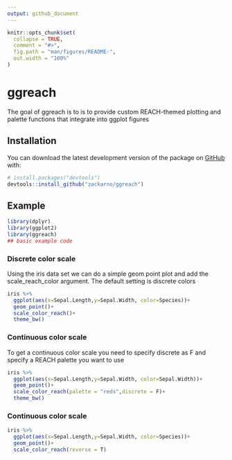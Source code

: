 ```yaml
---
output: github_document
---
```


<!-- README.md is generated from README.Rmd. Please edit that file -->

```r
knitr::opts_chunk$set(
  collapse = TRUE,
  comment = "#>",
  fig.path = "man/figures/README-",
  out.width = "100%"
)
```

# ggreach

<!-- badges: start -->
<!-- badges: end -->

The goal of ggreach is to is to provide custom REACH-themed plotting and palette functions that integrate into ggplot figures

## Installation



You can download the latest development version of the package on [GitHub](https://github.com/) with:

``` r
# install.packages("devtools")
devtools::install_github("zackarno/ggreach")
```
## Example

```r
library(dplyr)
library(ggplot2)
library(ggreach)
## basic example code
```

### Discrete color scale

Using the iris data set we can do a simple geom point plot and add the scale_reach_color argument. The default setting is discrete colors

```r
iris %>% 
  ggplot(aes(x=Sepal.Length,y=Sepal.Width, color=Species))+
  geom_point()+
  scale_color_reach()+
  theme_bw()
```

### Continuous color scale
To get a continuous color scale  you need to specify discrete as F and specify a REACH palette you want to use
```r
iris %>% 
  ggplot(aes(x=Sepal.Length,y=Sepal.Width, color=Sepal.Width))+
  geom_point()+
  scale_color_reach(palette = "reds",discrete = F)+
  theme_bw()
```

### Continuous color scale
```r
iris %>% 
  ggplot(aes(x=Sepal.Length,y=Sepal.Width, color=Species))+
  geom_point()+
  scale_color_reach(reverse = T)
```
